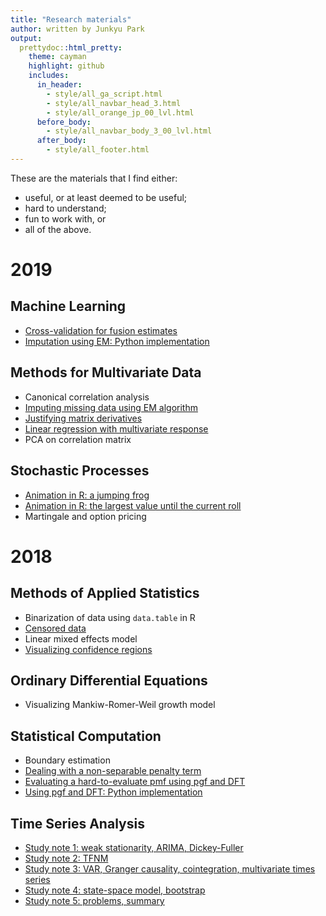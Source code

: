 ```yaml
---
title: "Research materials"
author: written by Junkyu Park
output: 
  prettydoc::html_pretty:
    theme: cayman
    highlight: github
    includes:
      in_header: 
        - style/all_ga_script.html
        - style/all_navbar_head_3.html
        - style/all_orange_jp_00_lvl.html
      before_body:
        - style/all_navbar_body_3_00_lvl.html
      after_body:
        - style/all_footer.html
---
```



These are the materials that I find either:

* useful, or at least deemed to be useful;
* hard to understand;
* fun to work with, or
* all of the above.


# **2019**

<!-- ## Mathematical Statistics -->


## Machine Learning

* [Cross-validation for fusion estimates](research_materials/2019/cross_validation_fs.html)
* [Imputation using EM: Python implementation](research_materials/2019/em_imputation_python.html)


## Methods for Multivariate Data


* Canonical correlation analysis
* [Imputing missing data using EM algorithm](research_materials/2019/em_imputation.html)
* [Justifying matrix derivatives](research_materials/2019/matrix_derivatives.html)
* [Linear regression with multivariate response](research_materials/2019/multivariate_response.html)
* PCA on correlation matrix


## Stochastic Processes

* [Animation in R: a jumping frog](research_materials/2019/frog.html)
* [Animation in R: the largest value until the current roll](research_materials/2019/largest_roll.html)
* Martingale and option pricing


# **2018**


## Methods of Applied Statistics

* Binarization of data using `data.table` in R
* [Censored data](research_materials/2018/censored_data.html)
* Linear mixed effects model
* [Visualizing confidence regions](research_materials/2018/visualizing_confidence_regions.html)



## Ordinary Differential Equations

* Visualizing Mankiw-Romer-Weil growth model


<!-- ## Probability -->

<!-- (01) Randomness -->
<!-- (02) Probability and functions -->
<!-- (03) Bernoulli and beyond -->
<!-- (04) Gamma and beyond -->
<!-- (05) Normal and beyond -->
<!-- (06) Conditional expectations -->
<!-- (07) Towards multivariate cases -->
<!-- (08) Dirichlet and more -->
<!-- (09) Characteristic functions -->
<!-- (10) Multivariate normal -->
<!-- (11) Rotational invariance -->


## Statistical Computation

* Boundary estimation
* [Dealing with a non-separable penalty term](research_materials/2018/non_separable_penalty.html)
* [Evaluating a hard-to-evaluate pmf using pgf and DFT](research_materials/2018/pgf.html)
* [Using pgf and DFT: Python implementation](research_materials/2018/pgf_python.html)


## Time Series Analysis

* [Study note 1: weak stationarity, ARIMA, Dickey-Fuller](files/study_note1.pdf)
* [Study note 2: TFNM](files/study_note2.pdf)
* [Study note 3: VAR, Granger causality, cointegration, multivariate times series](files/study_note3.pdf)
* [Study note 4: state-space model, bootstrap](files/study_note4.pdf)
* [Study note 5: problems, summary](files/study_note5.pdf)

<!-- 1. Weak stationarity -->
<!--     + Functions: mean, variance, AVCF, ACF, and CCF -->
<!--     + Definition of weak stationarity -->
<!--     + PACF -->
<!--     + White noise -->
<!-- 2. Modeling -->
<!--     + Decomposition of time series -->
<!--     + Steps to time series modeling -->
<!--     + Three stages of Box-Jenkins Approach -->
<!--     + $\text{ARMA}(p, q)$ -->
<!--         + Wold decomposition -->
<!--         + $\text{AR}(p)$ -->
<!--         + $\text{MA}(q)$ -->
<!--         + Causal and invertible processes -->
<!--         + $\text{ARMA}(p, q)$ -->
<!--     + Diagnostics -->
<!--         + Portmanteau tests -->
<!--     + Model selection -->
<!--     + $\text{ARIMA}(p, d, q)$ -->
<!--         + $I(d)$ and Dickey-Fuller test -->
<!--         + Selection of $p$, the lag length -->
<!-- 3. TFNM -->
<!-- 4. Vector autoregression -->
<!-- 5. Granger causality -->
<!-- 6. Cointergration -->
<!--     + Definition -->
<!--     + Error correction model -->
<!--     + Granger representation theorem -->
<!--     + The procedure of Engle and Granger (1987) -->
<!--     + An example: pairs trading -->
<!-- 7. Multivariate times series -->
<!-- 8. State-space model -->
    
    
    


